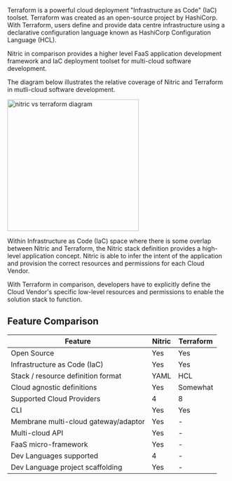 Terraform is a powerful cloud deployment "Infrastructure as Code" (IaC) toolset. Terraform was created as an open-source project by HashiCorp. With Terraform, users define and provide data centre infrastructure using a declarative configuration language known as HashiCorp Configuration Language (HCL).

Nitric in comparison provides a higher level FaaS application development framework and IaC deployment toolset for multi-cloud software development.

The diagram below illustrates the relative coverage of Nitric and Terraform in mutli-cloud software development.

<img
  height="300"
  src="../../../assets/img/pipeline-comparison.svg"
  alt="nitric vs terraform diagram"
/>

Within Infrastructure as Code (IaC) space where there is some overlap between Nitric and Terraform, the Nitric stack definition provides a high-level application concept. Nitric is able to infer the intent of the application and provision the correct resources and permissions for each Cloud Vendor.

With Terraform in comparison, developers have to explicitly define the Cloud Vendor's specific low-level resources and permissions to enable the solution stack to function.

## Feature Comparison

| **Feature**                          | **Nitric** | **Terraform** |
| ------------------------------------ | ---------- | ------------- |
| Open Source                          | Yes        | Yes           |
| Infrastructure as Code (IaC)         | Yes        | Yes           |
| Stack / resource definition format   | YAML       | HCL           |
| Cloud agnostic definitions           | Yes        | Somewhat      |
| Supported Cloud Providers            | 4          | 8             |
| CLI                                  | Yes        | Yes           |
| Membrane multi-cloud gateway/adaptor | Yes        | -             |
| Multi-cloud API                      | Yes        | -             |
| FaaS micro-framework                 | Yes        | -             |
| Dev Languages supported              | 4          | -             |
| Dev Language project scaffolding     | Yes        | -             |
